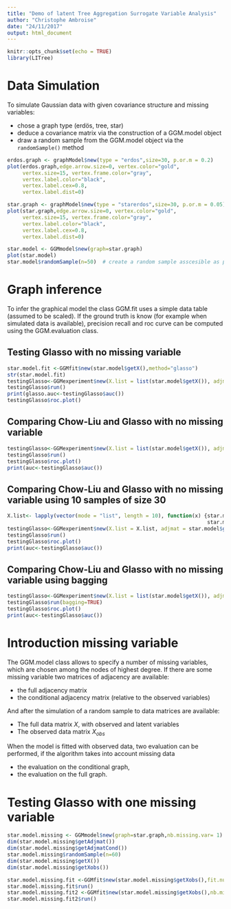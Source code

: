 ```yaml
---
title: "Demo of latent Tree Aggregation Surrogate Variable Analysis"
author: "Christophe Ambroise"
date: "24/11/2017"
output: html_document
---
```


```r
knitr::opts_chunk$set(echo = TRUE)
library(LITree)
```


# Data Simulation

To simulate Gaussian data with given covariance structure and missing variables:

- chose a graph type (erdös, tree, star) 
- deduce a covariance matrix via the construction  of a GGM.model object
- draw a random sample from the GGM.model object via the `randomSample()` method
```r
erdos.graph <- graphModel$new(type = "erdos",size=30, p.or.m = 0.2)
plot(erdos.graph,edge.arrow.size=0, vertex.color="gold", 
     vertex.size=15, vertex.frame.color="gray", 
     vertex.label.color="black", 
     vertex.label.cex=0.8,
     vertex.label.dist=0)

star.graph <- graphModel$new(type = "starerdos",size=30, p.or.m = 0.05)
plot(star.graph,edge.arrow.size=0, vertex.color="gold", 
     vertex.size=15, vertex.frame.color="gray", 
     vertex.label.color="black", 
     vertex.label.cex=0.8,
     vertex.label.dist=0)
```





```r
star.model <- GGMmodel$new(graph=star.graph) 
plot(star.model)
star.model$randomSample(n=50)  # create a random sample asscesible as public variable X in the star.model
```


# Graph inference


To infer the graphical model the class GGM.fit uses a simple data table (assumed to be scaled).
If the ground truth is know (for example when simulated data is available), precision recall and roc curve
can be computed using the GGM.evaluation class.

## Testing Glasso with no missing variable

```r
star.model.fit <-GGMfit$new(star.model$getX(),method="glasso")
str(star.model.fit)
testingGlasso<-GGMexperiment$new(X.list = list(star.model$getX()), adjmat = star.model$getAdjmat())
testingGlasso$run()
print(glasso.auc<-testingGlasso$auc())
testingGlasso$roc.plot()
```

## Comparing Chow-Liu and Glasso with no missing variable

```r
testingGlasso<-GGMexperiment$new(X.list = list(star.model$getX()), adjmat = star.model$getAdjmat(),methods=c("glasso","chow.liu"))
testingGlasso$run()
testingGlasso$roc.plot()
print(auc<-testingGlasso$auc())
```
## Comparing Chow-Liu and Glasso with no missing variable using 10 samples of size 30

```r
X.list<- lapply(vector(mode = "list", length = 10), function(x) {star.model$randomSample(30)
                                                                 star.model$getX()  } )
testingGlasso<-GGMexperiment$new(X.list = X.list, adjmat = star.model$getAdjmat(),methods=c("glasso","chow.liu"))
testingGlasso$run()
testingGlasso$roc.plot()
print(auc<-testingGlasso$auc())
```

## Comparing Chow-Liu and Glasso with no missing variable using bagging

```r
testingGlasso<-GGMexperiment$new(X.list = list(star.model$getX()), adjmat = star.model$getAdjmat(),methods=c("glasso","chow.liu"))
testingGlasso$run(bagging=TRUE)
testingGlasso$roc.plot()
print(auc<-testingGlasso$auc())
```


# Introduction missing variable 
The GGM.model class allows to specify a number of missing variables, which are chosen among the nodes of highest degree.
If there are some missing variable two matrices of adjacency are available:

- the full adjacency matrix
- the conditional adjacency matrix (relative to the observed variables)

And after the simulation of a random sample to data matrices are available: 

- The full data matrix $X$, with observed and latent variables
- The observed data  matrix $X_{obs}$ 

When the model is fitted with observed data, two evaluation can be performed, if the algorithm takes 
into account missing data

- the evaluation on the conditional graph, 
- the evaluation on the full graph.

# Testing Glasso with one missing variable
```r
star.model.missing <- GGMmodel$new(graph=star.graph,nb.missing.var= 1) 
dim(star.model.missing$getAdjmat())
dim(star.model.missing$getAdjmatCond())
star.model.missing$randomSample(n=60)
dim(star.model.missing$getX())
dim(star.model.missing$getXobs())

star.model.missing.fit <-GGMfit$new(star.model.missing$getXobs(),fit.number = 20,method="glasso")
star.model.missing.fit$run()
star.model.missing.fit2 <-GGMfit$new(star.model.missing$getXobs(),nb.missing.var= 1,fit.number = 20,method="em.latent.trees")
star.model.missing.fit2$run()
```

